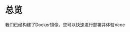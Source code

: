 
# 总览

我们已经构建了Docker镜像，您可以快速进行部署并体验Vcoe

<Container>
    <MyLinkCard
        href="/doc/guide/overview"
        title="本地部署"
        description="本地快速使用Docker镜像进行构建。"
    />
    <MyLinkCard
        href="/doc/tutorial/overview"
        title="Docker + Nginx"
        description="使用我们提供的Docker镜像构建容器，并使用nginx进行服务器部署。"
    />
</Container>

<Container>
    <MyLinkCard
        href="/doc/guide/overview"
        title="Docker + Caddy"
        description="使用我们提供的Docker镜像构建容器，并使用Caddy进行服务器部署。"
    />
    <MyLinkCard
        href="/doc/tutorial/overview"
        title="灵活部署"
        description="从源码编译开始，一步一步进行部署，其中包含nginx/caddy, pm2, tls, turn ..."
    />
</Container>
